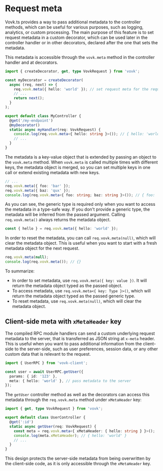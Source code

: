 # Request meta

Vovk.ts provides a way to pass additional metadata to the controller methods, which can be useful for various purposes, such as logging, analytics, or custom processing. The main purpose of this feature is to set request metadata in a custom decorator, which can be used later in the controller handler or in other decorators, declared after the one that sets the metadata.

This metadata is accessible through the `vovk.meta` method in the controller handler and at decorators.

```ts {5,15}
import { createDecorator, get, type VovkRequest } from 'vovk';

const myDecorator = createDecorator(
  async (req, next) => {
    req.vovk.meta({ hello: 'world' }); // set request meta for the request
    // ...
    return next();
  }
);

export default class MyController {
  @get('/my-endpoint')
  @myDecorator()
  static async myHandler(req: VovkRequest) {
    console.log(req.vovk.meta<{ hello: string }>()); // { hello: 'world' }
    // ...
  }
}
```

The metadata is a key-value object that is extended by passing an object to the `vovk.meta` method. When `vovk.meta` is called multiple times with different keys, the metadata object is merged, so you can set multiple keys in one call or extend existing metadata with new keys.

```ts
// ...
req.vovk.meta({ foo: 'bar' });
req.vovk.meta({ baz: 'qux' });
console.log(req.vovk.meta<{ foo: string; baz: string }>()); // { foo: 'bar', baz: 'qux' }
```

As you can see, the generic type is required only when you want to access the metadata in a type-safe way. If you don't provide a generic type, the metadata will be inferred from the passed argument. Calling `req.vovk.meta()` always returns the metadata object.

```ts
const { hello } = req.vovk.meta({ hello: 'world' });
```

In order to reset the metadata, you can call `req.vovk.meta(null)`, which will clear the metadata object. This is useful when you want to start with a fresh metadata object for the next request.

```ts
req.vovk.meta(null);
console.log(req.vovk.meta()); // {}
```


To summarize:

- In order to set metadata, use `req.vovk.meta({ key: value })`. It will return the metadata object typed as the passed object.
- To access metadata, use `req.vovk.meta<{ key: Type }>()`, which will return the metadata object typed as the passed generic type.
- To reset metadata, use `req.vovk.meta(null)`, which will clear the metadata object.

## Client-side meta with `xMetaHeader` key

The compiled RPC module handlers can send a custom underlying request metadata to the server, that is transferred as JSON string at `x-meta` header. This is useful when you want to pass additional information from the client-side to the server-side, such as user preferences, session data, or any other custom data that is relevant to the request.


```ts {5}
import { UserRPC } from 'vovk-client';

const user = await UserRPC.getUser({
  params: { id: '123' },
  meta: { hello: 'world' }, // pass metadata to the server
});
```

The `getUser` controller method as well as the decorators can access this metadata through the `req.vovk.meta` method under `xMetaHeader` key:

```ts {6-7}
import { get, type VovkRequest } from 'vovk';

export default class UserController {
  @get(':id')
  static async getUser(req: VovkRequest) {
    const meta = req.vovk.meta<{ xMetaHeader: { hello: string } }>();
    console.log(meta.xMetaHeader); // { hello: 'world' }
    // ...
  }
}
```

This design protects the server-side metadata from being overwritten by the client-side code, as it is only accessible through the `xMetaHeader` key.